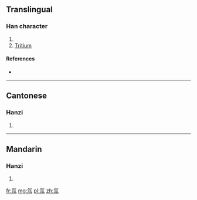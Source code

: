 ==Translingual==

===Han character===
{{Han char|rn=84|rad=气|as=03|sn=7|four=8021<sub>7</sub>|canj=人弓中中中 (ONLLL)}}

# {{defn|Han|sort=气03}}
# [[Tritium]]

====References====
* {{Han ref|kx=0599.041|hdz=32010.080|uh=6C1A|ud=27674|bh=CB4A|bd=52042}}

----

==Cantonese==

===Hanzi===
{{yue-hanzi|jyut=cyun1|y=chyun1}}

# {{defn|lang=yue|sort=气03}}

----

==Mandarin==

===Hanzi===
{{cmn-hanzi|pin=[[chuān]] ([[chuan1]])|wg=ch'uan<sup>1</sup>}}

# {{defn|lang=cmn|sort=气03}}

[[fr:氚]]
[[mg:氚]]
[[pl:氚]]
[[zh:氚]]